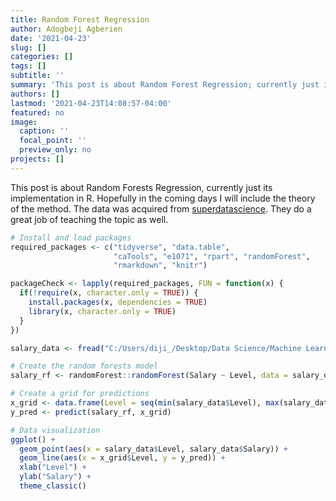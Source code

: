 ```yaml
---
title: Random Forest Regression
author: Adogbeji Agberien
date: '2021-04-23'
slug: []
categories: []
tags: []
subtitle: ''
summary: 'This post is about Random Forest Regression; currently just implementation in R, hopefully will soon update to include the theory of the method'
authors: []
lastmod: '2021-04-23T14:08:57-04:00'
featured: no
image:
  caption: ''
  focal_point: ''
  preview_only: no
projects: []
---
```


This post is about Random Forests Regression, currently just its implementation in R. Hopefully in the coming days I will include the theory of the method. The data was acquired from 
[superdatascience](https://www.superdatascience.com/pages/machine-learning). They do a great job of teaching the topic as well. 

```r
# Install and load packages
required_packages <- c("tidyverse", "data.table", 
                       "caTools", "e1071", "rpart", "randomForest",
                       "rmarkdown", "knitr")

packageCheck <- lapply(required_packages, FUN = function(x) {
  if(!require(x, character.only = TRUE)) {
    install.packages(x, dependencies = TRUE)
    library(x, character.only = TRUE)
  }
})
```

```r
salary_data <- fread("C:/Users/diji_/Desktop/Data Science/Machine Learning A-Z (Codes and Datasets)/Part 2 - Regression/Section 9 - Random Forest Regression/R/Position_Salaries.csv")
```

```r
# Create the random forests model
salary_rf <- randomForest::randomForest(Salary ~ Level, data = salary_data, ntree = 10)
```

```r
# Create a grid for predictions
x_grid <- data.frame(Level = seq(min(salary_data$Level), max(salary_data$Level), 0.01))
y_pred <- predict(salary_rf, x_grid)
```

```r
# Data visualization
ggplot() +
  geom_point(aes(x = salary_data$Level, salary_data$Salary)) +
  geom_line(aes(x = x_grid$Level, y = y_pred)) + 
  xlab("Level") +
  ylab("Salary") +
  theme_classic()
```
